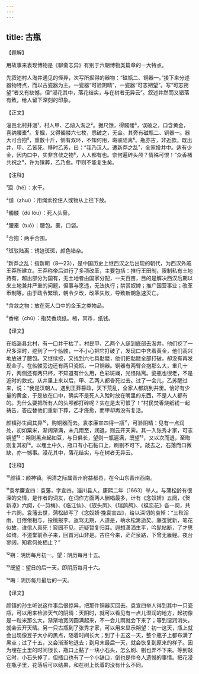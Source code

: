 ```yaml
---
---
---
```

title: 古瓶
---




【题解】


用故事来表现博物是《聊斋志异》有别于六朝博物类篇章的一大特点。

先叙述村人淘井遇见的怪异，次写所掘得的器物：“磁瓶二、铜器一。”接下来分述器物特点，而以古瓷器为主。一瓷器“可验阴晴”，一瓷器“可志朔望”。写“可志朔望”者又有缺憾，但“浸花其中，落花结实，与在树者无异云”。叙述井然而又错落有致，给人留下深刻的印象。

【正文】

淄邑北村井涸¹，村人甲、乙缒入淘之²。掘尺馀，得髑髅³，误破之，口含黄金，喜纳腰橐⁴。复掘，又得髑髅六七枚，悉破之，无金。其旁有磁瓶二、铜器一。器大可合抱⁵，重数十斤，侧有双环，不知何用，斑驳陆离⁶。瓶亦古，非近款。既出井，甲、乙皆死。移时乙苏，曰：“我乃汉人。遭新莽之乱⁷，全家投井中。适有少金，因内口中，实非含敛之物⁸，人人都有也。奈何遍碎头颅？情殊可恨！”众香楮共祝之⁹，许为殡葬，乙乃愈。甲则不能复生矣。





【注释】


¹涸（hé）：水干。

²缒（zhuì）：用绳索拴住人或物从上往下放。

³髑髅（dú lóu）：死人头骨。

⁴腰橐（tuó）：腰包。橐，口袋。

⁵合抱：两手合围。

⁶斑驳陆离：锈迹斑斑，颜色错杂。

⁷新莽之乱：指新朝（8—23），是中国历史上继西汉之后出现的朝代，为西汉外戚王莽所建立。王莽称帝后进行了多项改革，主要包括：推行王田制，限制私有土地持有，超出部分为国有，无土地者由国家分配，一夫百亩，目的是解决西汉后期以来土地兼并严重的问题，但事与愿违，无法执行；禁赏奴婢；推广国营事业；改革币制等。由于政令繁琐，朝令夕改，改革失败，导致新朝急速灭亡。

⁸含敛之物：放在死人口中的金玉之类物品。

⁹香楮（chǔ）：指焚香烧纸。楮，冥币，纸钱。





【译文】


在临淄县北村，有一口井干枯了，村民甲、乙两个人缒到底部去淘井。他们挖了一尺多深时，挖到了一个骷髅，一不小心把它打破了，发现口中含着黄金，他们高兴地放进了腰包。又继续挖，又找到六七具骷髅，他们把骷髅全部打破，却没有再发现金子。在骷髅旁边还有两只瓷瓶，一只铜器。铜器有两臂合抱那么大，重几十斤，两侧还有两只杯，不知道有什么用，色彩斑斓，光怪陆离。瓷瓶也很老，不是近时的款式。从井里上来以后，甲、乙两人都昏死过去。过了一会儿，乙苏醒过来，说：“我是汉朝人。遇到王莽篡政，天下荒乱，全家人都跳到井里。恰好有少量的黄金，于是放在口中，确实不是死人入殓时放在嘴里的东西，不是人人都有的。为什么要把所有人的头颅都打碎呢？实在是太可恨了！”村民焚香烧纸钱一起祷告，答应替他们重新下葬，乙才痊愈，而甲却再没有复活。

颜镇孙生闻其异¹⁰，购铜器而去。袁孝廉宣四得一瓶¹¹，可验阴晴：见有一点润处，初如粟米，渐阔渐满，未几雨至，润退，则云开天霁。其一入张秀才家，可志朔望¹²：朔则黑点起如豆，与日俱长，望则一瓶遍满，既望¹³，又以次而退，至晦则复其初¹⁴。以埋土中久，瓶口有小石黏口上，刷剔不可下。敲去之，石落而口微缺，亦一憾事。浸花其中，落花结实，与在树者无异云。





【注释】


¹⁰颜镇：颜神镇。明清之际属青州府益都县，在今山东青州西南。

¹¹袁孝廉宣四：袁藩，字宣四，淄川县人。康熙二年（1663）举人。与蒲松龄有很深的交情，是作者的词友，在词作方面两人酬唱最多，计有《念奴娇》五阕，《贺新凉》六阕，《一剪梅》、《临江仙》、《钗头凤》、《瑞鹧鸪》、《蝶恋花》各一阕，共十六阕。袁藩去世，蒲松龄写了《念奴娇·挽袁宣四》，给以深切的哀悼：“三秋淫雨，日倦倦相与，投桃报李。返驾无期，人道是，萌水松篱逝矣。藤茧犹新，笔花似故，谁信人真死！窥园不见，还疑暂复归耳。遐想潇洒生平，吟髭拈断，了才思如绮。不道堂前燕子来，回首河山非是。古往今来，茫茫泉路，下曾无雁鲤。夜台寥阔，知君何处栖止？”

¹²朔：阴历每月初一。望：阴历每月十五。

¹³既望：望日的后一天，即阴历每月十六。

¹⁴晦：阴历每月最后的一天。





【译文】


颜镇的孙生听说这件事后很惊异，把那件铜器买回去。袁宣四举人得到其中一只瓷瓶，可以用来检验天气的阴晴：天阴时，就可以看见有一点儿湿润的地方，起初像是一粒米那么大，渐渐地宽阔圆满起来，不一会儿雨就会下来了；等到湿润消失，就会云开天晴。另一只古瓶到了张秀才家，可以用来显示朔望：初一这天，瓶上就会出现像豆子大小的黑点，随着时间长大；到了十五这一天，整个瓶子上都布满了黑点；过了十五，又会渐渐地退去；到月末最后一天，就会恢复到原来的样子。因为埋在土里的时间很长，瓶口上黏了一块小石头，怎么刷、剔也弄不下来。等到敲它时，小石头掉了，但瓶口也有了一个小缺口，倒也是件令人遗憾的事情。把花浸在瓶子里，花落后可以结果，和在树上长着的没有什么不同。